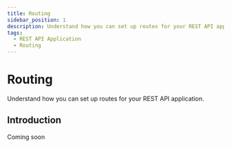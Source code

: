 ```yaml
---
title: Routing
sidebar_position: 1
description: Understand how you can set up routes for your REST API application.
tags:
  - REST API Application
  - Routing
---
```


# Routing

Understand how you can set up routes for your REST API application.

## Introduction

Coming soon
